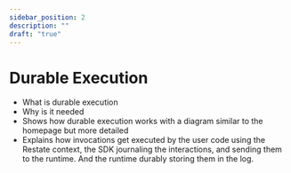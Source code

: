 ```yaml
---
sidebar_position: 2
description: ""
draft: "true"
---
```


# Durable Execution

- What is durable execution
- Why is it needed
- Shows how durable execution works with a diagram similar to the homepage but more detailed
- Explains how invocations get executed by the user code using the Restate context, the SDK journaling the interactions, and sending them to the runtime. And the runtime durably storing them in the log.